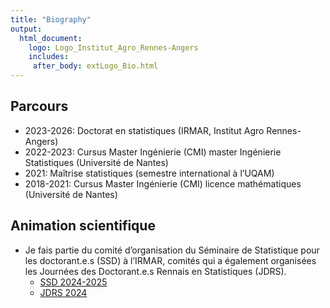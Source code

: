 ```yaml
---
title: "Biography"
output:
  html_document:
    logo: Logo_Institut_Agro_Rennes-Angers
    includes:
     after_body: extLogo_Bio.html
---
```



## Parcours

* 2023-2026: Doctorat en statistiques (IRMAR, Institut Agro Rennes-Angers)
* 2022-2023: Cursus Master Ingénierie (CMI) master Ingénierie Statistiques (Université de Nantes)
* 2021: Maîtrise statistiques (semestre international à l'UQAM)
* 2018-2021: Cursus Master Ingénierie (CMI) licence mathématiques (Université de Nantes)


## Animation scientifique

* Je fais partie du comité d'organisation du Séminaire de Statistique pour les doctorant.e.s (SSD) à l'IRMAR, comités qui a également organisées les Journées des Doctorant.e.s Rennais en Statistiques (JDRS).
  + [SSD 2024-2025](https://irmar.univ-rennes.fr/seminars?f[0]=seminar_type%3A297)
  + [JDRS 2024](https://indico.math.cnrs.fr/event/11500/)

